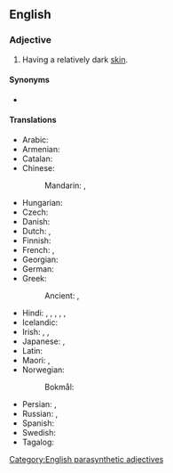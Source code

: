 ==English==

===Adjective===
{{en-adj|head=[[dark]]-[[skinned]]}}

# Having a relatively dark [[skin]].

====Synonyms====
* {{l|en|swarthy}}

====Translations====
{{trans-top|having dark skin}}
* Arabic: {{t|ar|أسمر|tr=ʾasmar}}  
* Armenian: {{t+|hy|թուխ}}
* Catalan: {{t+|ca|bru}}
* Chinese:
*: Mandarin: {{t|cmn|[[暗色]][[皮膚]][[的]]}}, {{t|cmn|[[暗色]][[皮肤]][[的]]|tr=ànsè pífū de}}
* Hungarian: {{t+|hu|napbarnított}}
* Czech: {{t+|cs|snědý}}
* Danish: {{t|da|mørklødet}}
* Dutch: {{t|nl|donkerhuidig}}, {{t+|nl|donker}}
* Finnish: {{t+|fi|tummaihoinen}}
* French: {{t+|fr|basané}}, {{t+|fr|bronzé}}
* Georgian: {{t|ka|მუქი}}
* German: {{t+|de|dunkelhäutig}}
* Greek:
*: Ancient: {{t|grc|ὀρφνός}}, {{t|grc|περκνός}}
{{trans-mid}}
* Hindi: {{t|hi|हब्शी}}, {{t+|hi|हबशी}}, {{t+|hi|हबसी}}, {{t+|hi|काला}}, {{t+|hi|सियाह}}, {{t+|hi|कृष्ण}}
* Icelandic: {{t|is|hörundsdökkur}}
* Irish: {{t|ga|coirtithe}}, {{t|ga|dubh sa chraiceann}}, {{t|ga|dorcha sa chraiceann}}
* Japanese: {{t|ja|浅黒い|tr=asaguroi}}, {{t|ja|色黒|alt=色黒な|tr=いろぐろな, iroguro-na}}
* Latin: {{t+|la|aquilus}}
* Maori: {{t|mi|kiri waitutu}}, {{t|mi|kirimangu}}
* Norwegian:
*: Bokmål: {{t|nb|mørkhudet}}
* Persian: {{t|fa|سیاه‌چرده|tr=siyâh-čorde|sc=fa-Arab}}, {{t+|fa|اسمر|tr=asmar|sc=fa-Arab}}
* Russian: {{t+|ru|темноко́жий}}, {{t+|ru|сму́глый}}
* Spanish: {{t+|es|moreno}}
* Swedish: {{t+|sv|mörkhyad}}
* Tagalog: {{t|tl|swarang iyong}}
{{trans-bottom}}

[[Category:English parasynthetic adjectives]]